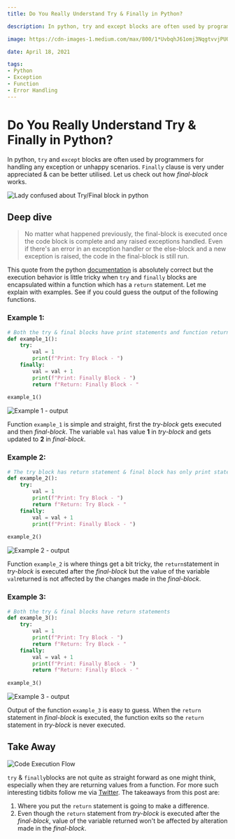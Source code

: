 ```yaml
---
title: Do You Really Understand Try & Finally in Python?

description: In python, try and except blocks are often used by programmers for handling any exception or unhappy scenarios. Finally clause is very...

image: https://cdn-images-1.medium.com/max/800/1*UvbqhJ61omj3NqgtvvjPUQ.jpeg

date: April 18, 2021

tags:
- Python
- Exception
- Function
- Error Handling
---
```


# Do You Really Understand Try & Finally in Python?

In python, `try` and `except` blocks are often used by programmers for handling any exception or unhappy scenarios. `Finally` clause is very under appreciated & can be better utilised. Let us check out how *final-block* works. 

![Lady confused about Try/Final block in python](https://cdn-images-1.medium.com/max/800/1*UvbqhJ61omj3NqgtvvjPUQ.jpeg)

## **Deep dive**

> No matter what happened previously, the final-block is executed once
> the code block is complete and any raised exceptions handled. Even if
> there's an error in an exception handler or the else-block and a new
> exception is raised, the code in the final-block is still run.

This quote from the python
[documentation](https://docs.python.org/2.5/whatsnew/pep-341.html) is absolutely correct but the execution behavior is
little tricky when `try` and
`finally` blocks are encapsulated within
a function which has a `return`
statement. Let me explain with examples. See if you could guess the
output of the following functions.

### Example 1: 

```python
# Both the try & final blocks have print statements and function returns value from final-block
def example_1():
    try:
        val = 1
        print(f"Print: Try Block - ")
    finally:
        val = val + 1
        print(f"Print: Finally Block - ")
        return f"Return: Finally Block - "
    
example_1()
```

![Example 1 - output](https://cdn-images-1.medium.com/max/800/1*IT65Lt1_FIKBxRuzXnXgnA.png)

Function `example_1` is simple and
straight, first the *try-block* gets executed and then *final-block*.
The variable `val` has value **1** in
*try-block* and gets updated to **2** in *final-block*.


### Example 2:

```python
# The try block has return statement & final block has only print statement
def example_2():
    try:
        val = 1
        print(f"Print: Try Block - ")
        return f"Return: Try Block - "
    finally:
        val = val + 1
        print(f"Print: Finally Block - ")
        
example_2()
```

![Example 2 - output](https://cdn-images-1.medium.com/max/800/1*sbi8YhzY3cIbC3g6-YMaBg.png)

Function `example_2` is where things get
a bit tricky, the `return`statement in
*try-block* is executed after the *final-block* but the value of the
variable `val`returned is not affected
by the changes made in the *final-block*.

### Example 3:

```python
# Both the try & final blocks have return statements
def example_3():
    try:
        val = 1
        print(f"Print: Try Block - ")
        return f"Return: Try Block - "
    finally:
        val = val + 1
        print(f"Print: Finally Block - ")
        return f"Return: Finally Block - "
    
example_3()
```

![Example 3 - output](https://cdn-images-1.medium.com/max/800/1*IT65Lt1_FIKBxRuzXnXgnA.png)

Output of the function `example_3` is
easy to guess. When the `return`
statement in *final-block* is executed, the function exits so the
`return` statement in *try-block* is
never executed.

## Take Away


![Code Execution Flow](https://cdn-images-1.medium.com/max/1200/1*T76_KalEnpWcITKquwzKpQ.png)

`try` & `finally`blocks are not quite as straight forward as one might
think, especially when they are returning values from a function. For
more such interesting tidbits follow me via
[Twitter](https://twitter.com/6aravind). The takeaways from this post are:

1.  Where you put the `return`
    statement is going to make a difference.
2.  Even though the `return` statement
    from *try-block* is executed after the *final-block*, value of the
    variable returned won't be affected by alteration made in the
    *final-block*.
